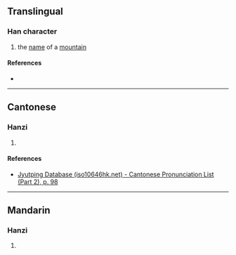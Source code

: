 {{character info/new}}
==Translingual==

===Han character===
{{Han char|rn=46|rad=山|as=04|sn=7|four=|canj=UB|ids=⿰山月}}

# the [[name]] of a [[mountain]]

====References====
* {{Han ref|kx=0308.010|dkj=07911|hdz=10764.060|uh=5C84|ud=23684}}

----

==Cantonese==

===Hanzi===
{{yue-hanzi|jyut=[[jyut6]]|y=yut6}}

# {{defn|lang=yue|sort=山04}}

====References====
* [http://www.iso10646hk.net/jp/document/download.jsp Jyutping Database (iso10646hk.net) - Cantonese Pronunciation List (Part 2), p. 98]

----

==Mandarin==

===Hanzi===
{{cmn-hanzi|pin=[[yuè]] ([[yue4]]), [[gāng]] ([[gang1]])|wg=yüeh<sup>4</sup>, kang<sup>1</sup>}}

# {{defn|lang=cmn|sort=山04}}